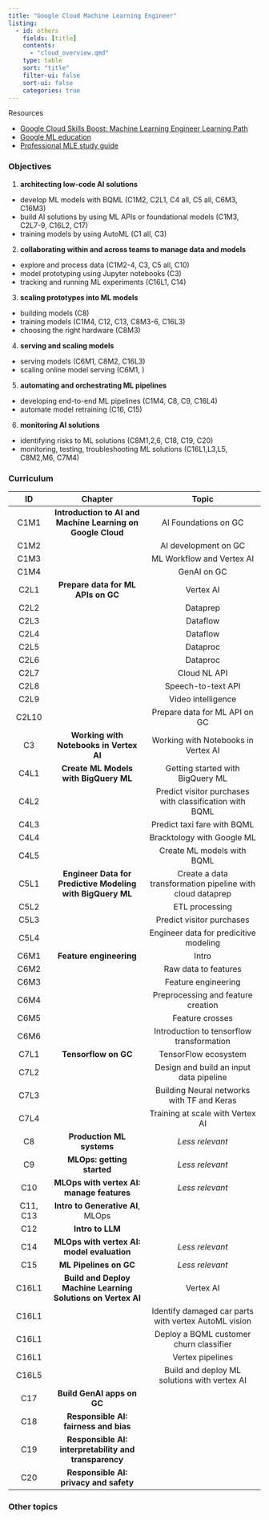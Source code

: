 ```yaml
---
title: "Google Cloud Machine Learning Engineer"
listing:
  - id: others
    fields: [title]
    contents: 
      - "cloud_overview.qmd"
    type: table
    sort: "title"
    filter-ui: false
    sort-ui: false
    categories: true
---
```


Resources

* [Google Cloud Skills Boost: Machine Learning Engineer Learning Path](https://www.cloudskillsboost.google/paths/17)
* [Google ML education](https://developers.google.com/machine-learning)
* [Professional MLE study guide](https://www.cloudskillsboost.google/paths/17/course_templates/1171)


### Objectives

1. **architecting low-code AI solutions**
  * develop ML models with BQML (C1M2, C2L1, C4 all, C5 all, C6M3, C16M3)
  * build AI solutions by using ML APIs or foundational models (C1M3, C2L7-9, C16L2, C17)
  * training models by using AutoML (C1 all, C3)
2. **collaborating within and across teams to manage data and models**
  * explore and process data (C1M2-4, C3, C5 all, C10)
  * model prototyping using Jupyter notebooks (C3)
  * tracking and running ML experiments (C16L1, C14)
3. **scaling prototypes into ML models**
  * building models (C8)
  * training models (C1M4, C12, C13, C8M3-6, C16L3)
  * choosing the right hardware (C8M3)
4. **serving and scaling models**
  * serving models (C6M1, C8M2, C16L3)
  * scaling online model serving (C6M1, )
5. **automating and orchestrating ML pipelines**
  * developing end-to-end ML pipelines (C1M4, C8, C9, C16L4)
  * automate model retraining (C16, C15)
6. **monitoring AI solutions**
  * identifying risks to ML solutions (C8M1,2,6, C18, C19, C20)
  * monitoring, testing, troubleshooting ML solutions (C16L1,L3,L5, C8M2,M6, C7M4)


### Curriculum

| ID |Chapter|  Topic | 
|:--:|:-------:|:---------:|
| C1M1 | **Introduction to AI and Machine Learning on Google Cloud** |  AI Foundations on GC |   
| C1M2 || AI development on GC |    
| C1M3 ||  ML Workflow and Vertex AI |   
| C1M4 ||  GenAI on GC |   
| C2L1 | **Prepare data for ML APIs on GC** |  Vertex AI  | 
| C2L2 | |  Dataprep  | 
| C2L3 | |  Dataflow  | 
| C2L4 | |  Dataflow | 
| C2L5 | |  Dataproc | 
| C2L6 | |  Dataproc | 
| C2L7 | |  Cloud NL API | 
| C2L8 | |  Speech-to-text API | 
| C2L9 | |   Video intelligence | 
| C2L10 | |  Prepare data for ML API on GC | 
| C3 | **Working with Notebooks in Vertex AI** |  Working with Notebooks in Vertex AI | 
| C4L1 | **Create ML Models with BigQuery ML** | Getting started with BigQuery ML  | 
| C4L2 | | Predict visitor purchases with classification with BQML | 
| C4L3 | | Predict taxi fare with BQML   | 
| C4L4 | | Bracktology with Google ML  | 
| C4L5 | |Create ML models with BQML   | 
| C5L1 | **Engineer Data for Predictive Modeling with BigQuery ML** | Create a data transformation pipeline with cloud dataprep  | 
| C5L2 | | ETL processing  | 
| C5L3 | | Predict visitor purchases| 
| C5L4 | | Engineer data for predicitive modeling   | 
| C6M1 | **Feature engineering** | Intro  | 
| C6M2 | | Raw data to features   | 
| C6M3 | | Feature engineering   | 
| C6M4 | | Preprocessing and feature creation  | 
| C6M5 | |  Feature crosses | 
| C6M6 | |  Introduction to tensorflow transformation | 
| C7L1 | **Tensorflow on GC** | TensorFlow ecosystem  | 
| C7L2 | | Design and build an input data pipeline  | 
| C7L3 | | Building Neural networks with TF and Keras   | 
| C7L4 | |Training at scale with Vertex AI   | 
| C8 | **Production ML systems** | *Less relevant*  | 
| C9 | **MLOps: getting started** | *Less relevant*  | 
| C10 | **MLOps with vertex AI: manage features** | *Less relevant*  | 
| C11, C13 | **Intro to Generative AI**, MLOps |   | 
| C12| **Intro to LLM** |   | 
| C14| **MLOps with vertex AI: model evaluation**  | *Less relevant*   | 
| C15| **ML Pipelines on GC** |  *Less relevant*  | 
| C16L1 |**Build and Deploy Machine Learning Solutions on Vertex AI**  | Vertex AI  | 
| C16L1 | | Identify damaged car parts with vertex AutoML vision  | 
| C16L1 | | Deploy a BQML customer churn classifier  | 
| C16L1 | | Vertex pipelines  | 
| C16L5 | | Build and deploy ML solutions with vertex AI  | 
| C17 | **Build GenAI apps on GC** |   | 
| C18 | **Responsible AI: fairness and bias**|   | 
| C19 | **Responsible AI: interpretability and transparency**|   | 
| C20 | **Responsible AI: privacy and safety**|   | 




### Other topics

::: {#others}
:::



